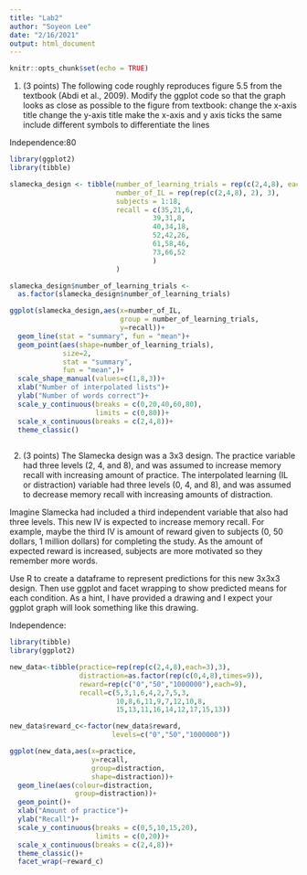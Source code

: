 ```yaml
---
title: "Lab2"
author: "Soyeon Lee"
date: "2/16/2021"
output: html_document
---
```


```r
knitr::opts_chunk$set(echo = TRUE)
```

1. (3 points) The following code roughly reproduces figure 5.5 from the textbook (Abdi et al., 2009). Modify the ggplot code so that the graph looks as close as possible to the figure from textbook:
  change the x-axis title
  change the y-axis title
  make the x-axis and y axis ticks the same
  include different symbols to differentiate the lines

Independence:80
```r
library(ggplot2)
library(tibble)

slamecka_design <- tibble(number_of_learning_trials = rep(c(2,4,8), each=6),
                          number_of_IL = rep(rep(c(2,4,8), 2), 3),
                          subjects = 1:18,
                          recall = c(35,21,6,
                                   39,31,8,
                                   40,34,18,
                                   52,42,26,
                                   61,58,46,
                                   73,66,52
                                   )
                          )

slamecka_design$number_of_learning_trials <- 
  as.factor(slamecka_design$number_of_learning_trials)

ggplot(slamecka_design,aes(x=number_of_IL,
                           group = number_of_learning_trials,
                           y=recall))+
  geom_line(stat = "summary", fun = "mean")+
  geom_point(aes(shape=number_of_learning_trials),
             size=2,
             stat = "summary", 
             fun = "mean",)+
  scale_shape_manual(values=c(1,8,3))+
  xlab("Number of interpolated lists")+
  ylab("Number of words correct")+
  scale_y_continuous(breaks = c(0,20,40,60,80),
                     limits = c(0,80))+
  scale_x_continuous(breaks = c(2,4,8))+
  theme_classic()
  
```


2. (3 points) The Slamecka design was a 3x3 design. The practice variable had three levels (2, 4, and 8), and was assumed to increase memory recall with increasing amount of practice. The interpolated learning (IL or distraction) variable had three levels (0, 4, and 8), and was assumed to decrease memory recall with increasing amounts of distraction.

Imagine Slamecka had included a third independent variable that also had three levels. This new IV is expected to increase memory recall. For example, maybe the third IV is amount of reward given to subjects (0, 50 dollars, 1 million dollars) for completing the study. As the amount of expected reward is increased, subjects are more motivated so they remember more words.

Use R to create a dataframe to represent predictions for this new 3x3x3 design. Then use ggplot and facet wrapping to show predicted means for each condition. As a hint, I have provided a drawing and I expect your ggplot graph will look something like this drawing.

Independence:

```r
library(tibble)
library(ggplot2)

new_data<-tibble(practice=rep(rep(c(2,4,8),each=3),3),
                 distraction=as.factor(rep(c(0,4,8),times=9)),
                 reward=rep(c("0","50","1000000"),each=9),
                 recall=c(5,3,1,6,4,2,7,5,3,
                          10,8,6,11,9,7,12,10,8,
                          15,13,11,16,14,12,17,15,13))

new_data$reward_c<-factor(new_data$reward,
                         levels=c("0","50","1000000"))

ggplot(new_data,aes(x=practice,
                    y=recall,
                    group=distraction,
                    shape=distraction))+
  geom_line(aes(colour=distraction,
                group=distraction))+
  geom_point()+
  xlab("Amount of practice")+
  ylab("Recall")+
  scale_y_continuous(breaks = c(0,5,10,15,20),
                     limits = c(0,20))+
  scale_x_continuous(breaks = c(2,4,8))+
  theme_classic()+
  facet_wrap(~reward_c)

```

